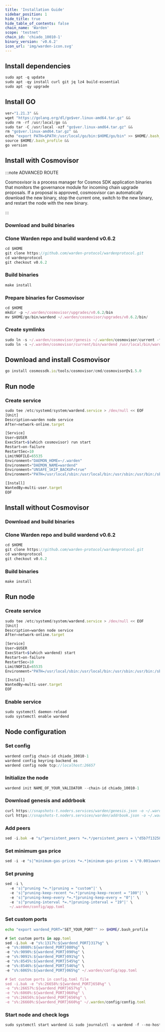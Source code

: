 ```yaml
---
title: 'Installation Guide'
sidebar_position: 1
hide_title: true
hide_table_of_contents: false
chain_name: 'Warden'
scope: 'testnet'
chain_id: 'chiado_10010-1'
binary_version: 'v0.6.2'
icon_url: 'img/warden-icon.svg'
---
```



<PageTitle
  iconUrl="img/warden-icon.svg"
  title="Warden Installation Guide"
  chainId="chiado_10010-1"
  version="v0.6.2"
/>

## Install dependencies

```js
sudo apt -q update
sudo apt -qy install curl git jq lz4 build-essential
sudo apt -qy upgrade
```

## Install GO

```js
ver="1.21.3" &&
wget "https://golang.org/dl/go$ver.linux-amd64.tar.gz" &&
sudo rm -rf /usr/local/go &&
sudo tar -C /usr/local -xzf "go$ver.linux-amd64.tar.gz" &&
rm "go$ver.linux-amd64.tar.gz" &&
echo "export PATH=$PATH:/usr/local/go/bin:$HOME/go/bin" >> $HOME/.bash_profile &&
source $HOME/.bash_profile &&
go version
```

## Install with Cosmovisor

:::note ADVANCED ROUTE

Cosmosvisor is a process manager for Cosmos SDK application binaries that monitors the governance module for incoming chain upgrade proposals. If a proposal is approved, cosmosvisor can automatically download the new binary, stop the current one, switch to the new binary, and restart the node with the new binary.

:::

### Download and build binaries

### Clone Warden repo and build wardend v0.6.2

```js
cd $HOME
git clone https://github.com/warden-protocol/wardenprotocol.git
cd wardenprotocol
git checkout v0.6.2
```

### Build binaries

```js
make install
```

### Prepare binaries for Cosmovisor

```js
cd $HOME
mkdir -p ~/.warden/cosmovisor/upgrades/v0.6.2/bin
mv $HOME/go/bin/wardend ~/.warden/cosmovisor/upgrades/v0.6.2/bin/
```

### Create symlinks

```js
sudo ln -s ~/.warden/cosmovisor/genesis ~/.warden/cosmovisor/current -f
sudo ln -s ~/.warden/cosmovisor/current/bin/wardend /usr/local/bin/wardend -f
```

## Download and install Cosmovisor

```js
go install cosmossdk.io/tools/cosmovisor/cmd/cosmovisor@v1.5.0
```

## Run node

### Create service

```js
sudo tee /etc/systemd/system/wardend.service > /dev/null << EOF
[Unit]
Description=warden node service
After=network-online.target

[Service]
User=$USER
ExecStart=$(which cosmovisor) run start
Restart=on-failure
RestartSec=10
LimitNOFILE=65535
Environment="DAEMON_HOME=~/.warden"
Environment="DAEMON_NAME=wardend"
Environment="UNSAFE_SKIP_BACKUP=true"
Environment="PATH=/usr/local/sbin:/usr/local/bin:/usr/sbin:/usr/bin:/sbin:/bin:/usr/games:/usr/local/games:/snap/bin:~/.warden/cosmovisor/current/bin"

[Install]
WantedBy=multi-user.target
EOF
```

## Install without Cosmovisor

### Download and build binaries

### Clone Warden repo and build wardend v0.6.2

```js
cd $HOME
git clone https://github.com/warden-protocol/wardenprotocol.git
cd wardenprotocol
git checkout v0.6.2
```

### Build binaries

```js
make install
```

## Run node

### Create service

```js
sudo tee /etc/systemd/system/wardend.service > /dev/null << EOF
[Unit]
Description=warden node service
After=network-online.target

[Service]
User=$USER
ExecStart=$(which wardend) start
Restart=on-failure
RestartSec=10
LimitNOFILE=65535
Environment="PATH=/usr/local/sbin:/usr/local/bin:/usr/sbin:/usr/bin:/sbin:/bin:/usr/games:/usr/local/games:/snap/bin"

[Install]
WantedBy=multi-user.target
EOF
```

### Enable service

```js
sudo systemctl daemon-reload
sudo systemctl enable wardend
```

## Node configuration

### Set config

```js
wardend config chain-id chiado_10010-1
wardend config keyring-backend os
wardend config node tcp://localhost:26657
```

### Initialize the node

```js
wardend init NAME_OF_YOUR_VALIDATOR --chain-id chiado_10010-1
```

### Download genesis and addrbook

```js
curl https://snapshots-t.noders.services/warden/genesis.json -o ~/.warden/config/genesis.json
curl https://snapshots-t.noders.services/warden/addrbook.json -o ~/.warden/config/addrbook.json
```

### Add peers

```js
sed -i.bak -e "s/^persistent_peers *=.*/persistent_peers = \"d5b7f132587c4bbfb1b024e37fd5989130756f69@warden-t-rpc.noders.services:27356\"/" ~/.warden/config/config.toml
```

### Set minimum gas price

```js
sed -i -e "s|^minimum-gas-prices *=.*|minimum-gas-prices = \"0.001uward\"|" ~/.warden/config/app.toml
```

### Set pruning

```js
sed -i \
  -e 's|^pruning *=.*|pruning = "custom"|' \
  -e 's|^pruning-keep-recent *=.*|pruning-keep-recent = "100"|' \
  -e 's|^pruning-keep-every *=.*|pruning-keep-every = "0"|' \
  -e 's|^pruning-interval *=.*|pruning-interval = "19"|' \
  ~/.warden/config/app.toml
```

### Set custom ports

```bash
echo "export wardend_PORT="SET_YOUR_PORT"" >> $HOME/.bash_profile
```

```js
# Set custom ports in app.toml
sed -i.bak -e "s%:1317%:${wardend_PORT}317%g" \
-e "s%:8080%:${wardend_PORT}080%g" \
-e "s%:9090%:${wardend_PORT}090%g" \
-e "s%:9091%:${wardend_PORT}091%g" \
-e "s%:8545%:${wardend_PORT}545%g" \
-e "s%:8546%:${wardend_PORT}546%g" \
-e "s%:6065%:${wardend_PORT}065%g" ~/.warden/config/app.toml

# Set custom ports in config.toml file
sed -i.bak -e "s%:26658%:${wardend_PORT}658%g" \
-e "s%:26657%:${wardend_PORT}657%g" \
-e "s%:6060%:${wardend_PORT}060%g" \
-e "s%:26656%:${wardend_PORT}656%g" \
-e "s%:26660%:${wardend_PORT}660%g" ~/.warden/config/config.toml
```

### Start node and check logs

```js
sudo systemctl start wardend && sudo journalctl -u wardend -f --no-hostname -o cat
```
